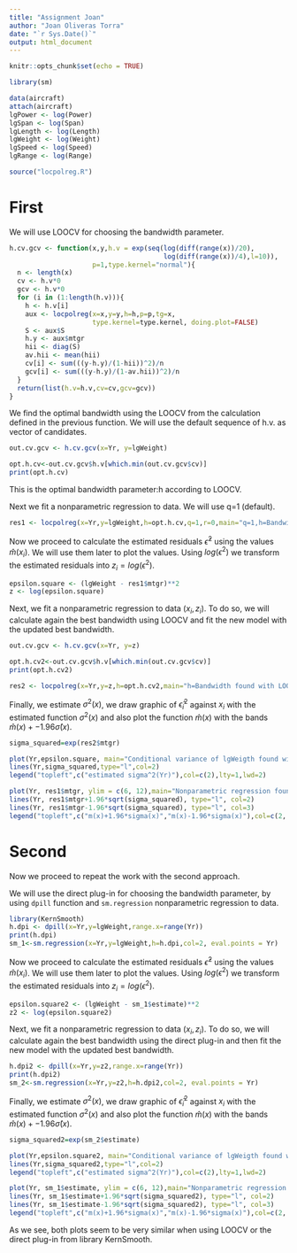```yaml
---
title: "Assignment Joan"
author: "Joan Oliveras Torra"
date: "`r Sys.Date()`"
output: html_document
---
```


```r
knitr::opts_chunk$set(echo = TRUE)
```

```r
library(sm)

data(aircraft)
attach(aircraft)
lgPower <- log(Power)
lgSpan <- log(Span)
lgLength <- log(Length)
lgWeight <- log(Weight)
lgSpeed <- log(Speed)
lgRange <- log(Range)
```

```r
source("locpolreg.R")
```
# First

We will use LOOCV for choosing the bandwidth parameter.

```r
h.cv.gcv <- function(x,y,h.v = exp(seq(log(diff(range(x))/20),
                                       log(diff(range(x))/4),l=10)), 
                     p=1,type.kernel="normal"){
  n <- length(x)
  cv <- h.v*0
  gcv <- h.v*0
  for (i in (1:length(h.v))){
    h <- h.v[i]
    aux <- locpolreg(x=x,y=y,h=h,p=p,tg=x,
                     type.kernel=type.kernel, doing.plot=FALSE)
    S <- aux$S
    h.y <- aux$mtgr
    hii <- diag(S)
    av.hii <- mean(hii)
    cv[i] <- sum(((y-h.y)/(1-hii))^2)/n
    gcv[i] <- sum(((y-h.y)/(1-av.hii))^2)/n
  }
  return(list(h.v=h.v,cv=cv,gcv=gcv))
}
```

We find the optimal bandwidth using the LOOCV from the calculation defined in the previous function. We will use the default sequence of h.v. as vector of candidates.

```r
out.cv.gcv <- h.cv.gcv(x=Yr, y=lgWeight)

opt.h.cv<-out.cv.gcv$h.v[which.min(out.cv.gcv$cv)]
print(opt.h.cv)
```

This is the optimal bandwidth parameter:h according to LOOCV.

Next we fit a nonparametric regression to data. We will use q=1 (default).

```r
res1 <- locpolreg(x=Yr,y=lgWeight,h=opt.h.cv,q=1,r=0,main="q=1,h=Bandwidth found with LOOCV")
```

Now we proceed to calculate the estimated residuals $\hat\epsilon^2$ using the values $\hat m(x_i)$. We will use them later to plot the values. Using $log(\epsilon^2)$ we transform the estimated residuals into $z_i=log(\epsilon^2)$.

```r
epsilon.square <- (lgWeight - res1$mtgr)**2
z <- log(epsilon.square)
```

Next, we fit a nonparametric regression to data $(x_i, z_i)$. To do so, we will calculate again the best bandwidth using LOOCV and fit the new model with the updated best bandwidth.

```r

out.cv.gcv <- h.cv.gcv(x=Yr, y=z)

opt.h.cv2<-out.cv.gcv$h.v[which.min(out.cv.gcv$cv)]
print(opt.h.cv2)

res2 <- locpolreg(x=Yr,y=z,h=opt.h.cv2,main="h=Bandwidth found with LOOCV")
```

Finally, we estimate $\sigma^2(x)$, we draw graphic of $\hat\epsilon^2_i$ against $x_i$ with the estimated function $\sigma^2(x)$ and also plot the function $\hat m(x)$ with the bands $\hat m(x)+-1.96\hat\sigma(x)$.

```r
sigma_squared=exp(res2$mtgr)

plot(Yr,epsilon.square, main="Conditional variance of lgWeigth found with LOOCV")
lines(Yr,sigma_squared,type="l",col=2)
legend("topleft",c("estimated sigma^2(Yr)"),col=c(2),lty=1,lwd=2)

plot(Yr, res1$mtgr, ylim = c(6, 12),main="Nonparametric regression found with LOOCV")
lines(Yr, res1$mtgr+1.96*sqrt(sigma_squared), type="l", col=2)
lines(Yr, res1$mtgr-1.96*sqrt(sigma_squared), type="l", col=3)
legend("topleft",c("m(x)+1.96*sigma(x)","m(x)-1.96*sigma(x)"),col=c(2, 3),lty=1,lwd=2)
```

# Second

Now we proceed to repeat the work with the second approach.

We will use the direct plug-in for choosing the bandwidth parameter, by using `dpill` function and `sm.regression` nonparametric regression to data.

```r
library(KernSmooth)
h.dpi <- dpill(x=Yr,y=lgWeight,range.x=range(Yr))
print(h.dpi)
sm_1<-sm.regression(x=Yr,y=lgWeight,h=h.dpi,col=2, eval.points = Yr)
```

Now we proceed to calculate the estimated residuals $\hat\epsilon^2$ using the values $\hat m(x_i)$. We will use them later to plot the values. Using $log(\epsilon^2)$ we transform the estimated residuals into $z_i=log(\epsilon^2)$.

```r
epsilon.square2 <- (lgWeight - sm_1$estimate)**2
z2 <- log(epsilon.square2)
```

Next, we fit a nonparametric regression to data $(x_i, z_i)$. To do so, we will calculate again the best bandwidth using the direct plug-in and then fit the new model with the updated best bandwidth.

```r
h.dpi2 <- dpill(x=Yr,y=z2,range.x=range(Yr))
print(h.dpi2)
sm_2<-sm.regression(x=Yr,y=z2,h=h.dpi2,col=2, eval.points = Yr)
```

Finally, we estimate $\sigma^2(x)$, we draw graphic of $\hat\epsilon^2_i$ against $x_i$ with the estimated function $\sigma^2(x)$ and also plot the function $\hat m(x)$ with the bands $\hat m(x)+-1.96\hat\sigma(x)$.

```r
sigma_squared2=exp(sm_2$estimate)

plot(Yr,epsilon.square2, main="Conditional variance of lgWeigth found with direct plug-in")
lines(Yr,sigma_squared2,type="l",col=2)
legend("topleft",c("estimated sigma^2(Yr)"),col=c(2),lty=1,lwd=2)

plot(Yr, sm_1$estimate, ylim = c(6, 12),main="Nonparametric regression found with direct plug-in")
lines(Yr, sm_1$estimate+1.96*sqrt(sigma_squared2), type="l", col=2)
lines(Yr, sm_1$estimate-1.96*sqrt(sigma_squared2), type="l", col=3)
legend("topleft",c("m(x)+1.96*sigma(x)","m(x)-1.96*sigma(x)"),col=c(2, 3),lty=1,lwd=2)
```

As we see, both plots seem to be very similar when using LOOCV or the direct plug-in from library KernSmooth.

